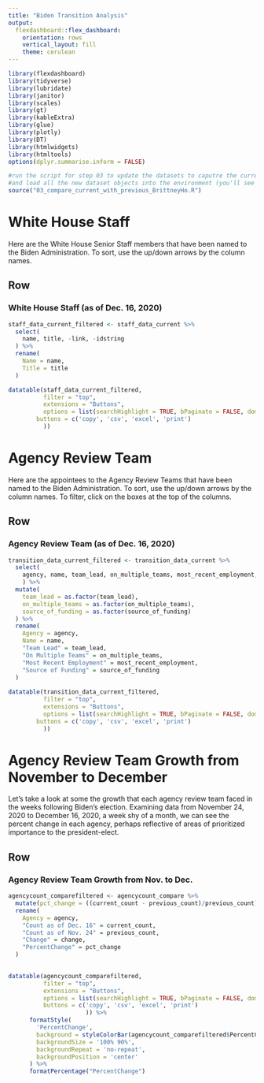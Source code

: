 ```yaml
---
title: "Biden Transition Analysis"
output: 
  flexdashboard::flex_dashboard:
    orientation: rows
    vertical_layout: fill
    theme: cerulean
---
```


```r
library(flexdashboard)
library(tidyverse)
library(lubridate)
library(janitor)
library(scales)
library(gt)
library(kableExtra)
library(glue)
library(plotly)
library(DT)
library(htmlwidgets)
library(htmltools)
options(dplyr.summarise.inform = FALSE)

#run the script for step 03 to update the datasets to caputre the current live verions
#and load all the new dataset objects into the environment (you'll see them populate on the upper right window)
source("03_compare_current_with_previous_BrittneyHo.R")
```

White House Staff
==================================
Here are the White House Senior Staff members that have been named to the Biden Administration. To sort, use the up/down arrows by the column names. 

Row {data-width=1000}
-----------------------------------------------------------------------

### White House Staff (as of Dec. 16, 2020)

```r

staff_data_current_filtered <- staff_data_current %>%
  select(
    name, title, -link, -idstring
  ) %>%
  rename(
    Name = name,
    Title = title
  )

datatable(staff_data_current_filtered,
          filter = "top",
          extensions = "Buttons",
          options = list(searchHighlight = TRUE, bPaginate = FALSE, dom = 'Bfrtip', 
        buttons = c('copy', 'csv', 'excel', 'print')
          )) 

```

Agency Review Team
==================================
Here are the appointees to the Agency Review Teams that have been named to the Biden Administration. To sort, use the up/down arrows by the column names. To filter, click on the boxes at the top of the columns. 

Row {data-width=1000}
-----------------------------------------------------------------------

### Agency Review Team (as of Dec. 16, 2020)

```r
transition_data_current_filtered <- transition_data_current %>%
  select(
    agency, name, team_lead, on_multiple_teams, most_recent_employment, source_of_funding, -idstring, -namestring
    ) %>%
  mutate(
    team_lead = as.factor(team_lead),
    on_multiple_teams = as.factor(on_multiple_teams),
    source_of_funding = as.factor(source_of_funding)
  ) %>%
  rename(
    Agency = agency,
    Name = name,
    "Team Lead" = team_lead,
    "On Multiple Teams" = on_multiple_teams,
    "Most Recent Employment" = most_recent_employment,
    "Source of Funding" = source_of_funding
  ) 
 
datatable(transition_data_current_filtered,
          filter = "top",
          extensions = "Buttons",
          options = list(searchHighlight = TRUE, bPaginate = FALSE, dom = 'Bfrtip', 
        buttons = c('copy', 'csv', 'excel', 'print')
          )) 
```

Agency Review Team Growth from November to December
==================================
Let's take a look at some the growth that each agency review team faced in the weeks following Biden's election. Examining data from November 24, 2020 to December 16, 2020, a week shy of a month, we can see the percent change in each agency, perhaps reflective of areas of prioritized importance to the president-elect.

Row {data-width=1000}
-----------------------------------------------------------------------
### Agency Review Team Growth from Nov. to Dec.

```r

agencycount_comparefiltered <- agencycount_compare %>%
  mutate(pct_change = ((current_count - previous_count)/previous_count)) %>%
  rename(
    Agency = agency,
    "Count as of Dec. 16" = current_count,
    "Count as of Nov. 24" = previous_count,
    "Change" = change,
    "PercentChange" = pct_change
  )
  

datatable(agencycount_comparefiltered,
          filter = "top",
          extensions = "Buttons",
          options = list(searchHighlight = TRUE, bPaginate = FALSE, dom = 'Bfrtip', 
          buttons = c('copy', 'csv', 'excel', 'print')
                      )) %>% 
      formatStyle(
        'PercentChange',
        background = styleColorBar(agencycount_comparefiltered$PercentChange, 'steelblue'),
        backgroundSize = '100% 90%',
        backgroundRepeat = 'no-repeat',
        backgroundPosition = 'center'
      ) %>%
      formatPercentage("PercentChange")
  
  

```
